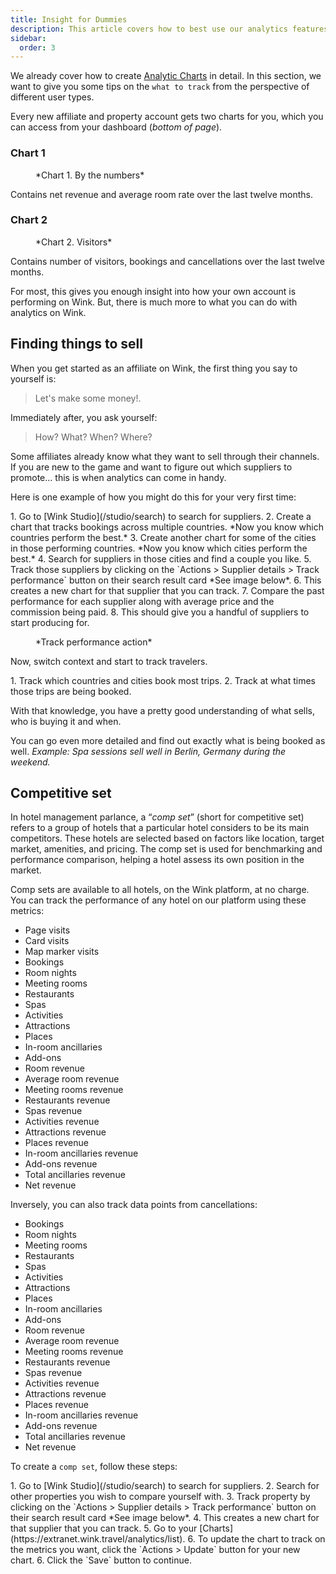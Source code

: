 ```yaml
---
title: Insight for Dummies
description: This article covers how to best use our analytics features from different user perspectives.
sidebar:
  order: 3
---
```



We already cover how to create [Analytic Charts](/user/analytics/) in detail. In this section, we want to give you some tips on the `what to track` from the perspective of different user types. 

Every new affiliate and property account gets two charts for you, which you can access from your dashboard (*bottom of page*).

### Chart 1

<figure>
<CloudinaryImage 
      width="700"
      height="222"
      resize="scale"
      quality="best"
      alt="By the numbers"
      src="academy/by-the-numbers" 
      errorImage="noimage_opaque_nyrtl0.png"
    />
    <figcaption>*Chart 1. By the numbers*</figcaption>
</figure>

Contains net revenue and average room rate over the last twelve months.

### Chart 2

<figure>
<CloudinaryImage 
      width="700"
      height="222"
      resize="scale"
      quality="best"
      alt="Visitors"
      src="academy/visitors" 
      errorImage="noimage_opaque_nyrtl0.png"
    />
    <figcaption>*Chart 2. Visitors*</figcaption>
</figure>

Contains number of visitors, bookings and cancellations over the last twelve months.

For most, this gives you enough insight into how your own account is performing on Wink. But, there is much more to what you can do with analytics on Wink.

## Finding things to sell

When you get started as an affiliate on Wink, the first thing you say to yourself is:
 
> Let's make some money!. 

Immediately after, you ask yourself: 

> How? What? When? Where?

Some affiliates already know what they want to sell through their channels. If you are new to the game and want to figure out which suppliers to promote... this is when analytics can come in handy.

Here is one example of how you might do this for your very first time:

<Steps>
1. Go to [Wink Studio](/studio/search) to search for suppliers.
2. Create a chart that tracks bookings across multiple countries. *Now you know which countries perform the best.*
3. Create another chart for some of the cities in those performing countries. *Now you know which cities perform the best.*
4. Search for suppliers in those cities and find a couple you like.
5. Track those suppliers by clicking on the `Actions > Supplier details > Track performance` button on their search result card *See image below*.
6. This creates a new chart for that supplier that you can track.
7. Compare the past performance for each supplier along with average price and the commission being paid.
8. This should give you a handful of suppliers to start producing for.
</Steps>

<figure>
<CloudinaryImage 
      width="350"
      height="190"
      resize="scale"
      quality="best"
      alt="Supplier details"
      src="academy/supplier-details" 
      errorImage="noimage_opaque_nyrtl0.png"
    />
    <figcaption>*Track performance action*</figcaption>
</figure>

Now, switch context and start to track travelers.

<Steps>
1. Track which countries and cities book most trips.
2. Track at what times those trips are being booked.
</Steps>

With that knowledge, you have a pretty good understanding of what sells, who is buying it and when.

You can go even more detailed and find out exactly what is being booked as well. *Example: Spa sessions sell well in Berlin, Germany during the weekend.*

## Competitive set

In hotel management parlance, a “*comp set*” (short for competitive set) refers to a group of hotels that a particular hotel considers to be its main competitors. 
These hotels are selected based on factors like location, target market, amenities, and pricing. 
The comp set is used for benchmarking and performance comparison, helping a hotel assess its own position in the market.

Comp sets are available to all hotels, on the Wink platform, at no charge. You can track the performance of any hotel on our platform using these metrics:

- Page visits
- Card visits
- Map marker visits
- Bookings
- Room nights
- Meeting rooms
- Restaurants
- Spas
- Activities
- Attractions
- Places
- In-room ancillaries
- Add-ons
- Room revenue
- Average room revenue
- Meeting rooms revenue
- Restaurants revenue
- Spas revenue
- Activities revenue
- Attractions revenue
- Places revenue
- In-room ancillaries revenue
- Add-ons revenue
- Total ancillaries revenue
- Net revenue

Inversely, you can also track data points from cancellations:

- Bookings
- Room nights
- Meeting rooms
- Restaurants
- Spas
- Activities
- Attractions
- Places
- In-room ancillaries
- Add-ons
- Room revenue
- Average room revenue
- Meeting rooms revenue
- Restaurants revenue
- Spas revenue
- Activities revenue
- Attractions revenue
- Places revenue
- In-room ancillaries revenue
- Add-ons revenue
- Total ancillaries revenue
- Net revenue

To create a `comp set`, follow these steps:

<Steps>
1. Go to [Wink Studio](/studio/search) to search for suppliers.
2. Search for other properties you wish to compare yourself with.
3. Track property by clicking on the `Actions > Supplier details > Track performance` button on their search result card *See image below*.
4. This creates a new chart for that supplier that you can track.
5. Go to your [Charts](https://extranet.wink.travel/analytics/list).
6. To update the chart to track on the metrics you want, click the `Actions > Update` button for your new chart.
6. Click the `Save` button to continue.
</Steps>